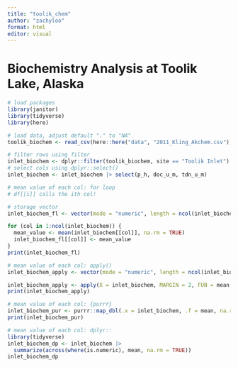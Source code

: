 ```yaml
---
title: "toolik_chem"
author: "zachyloo"
format: html
editor: visual
---
```


# Biochemistry Analysis at Toolik Lake, Alaska

```r
# load packages
library(janitor)
library(tidyverse)
library(here)
```

```r
# load data, adjust default "." to "NA"
toolik_biochem <- read_csv(here::here("data", "2011_Kling_Akchem.csv"), na = c(".", "NA"))　|> janitor::clean_names()
```

```r
# filter rows using filter
inlet_biochem <- dplyr::filter(toolik_biochem, site == "Toolik Inlet")
# select cols using dplyr::select()
inlet_biochem <- inlet_biochem |> select(p_h, doc_u_m, tdn_u_m)
```

```r
# mean value of each col: for loop
# df[[i]] calls the ith col!

# storage vector
inlet_biochem_fl <- vector(mode = "numeric", length = ncol(inlet_biochem))

for (col in 1:ncol(inlet_biochem)) {
  mean_value <- mean(inlet_biochem[[col]], na.rm = TRUE)
  inlet_biochem_fl[[col]] <- mean_value
}
print(inlet_biochem_fl)

# mean value of each col: apply()
inlet_biochem_apply <- vector(mode = "numeric", length = ncol(inlet_biochem)) # storage vector !

inlet_biochem_apply <- apply(X = inlet_biochem, MARGIN = 2, FUN = mean, na.rm = TRUE) 
print(inlet_biochem_apply)

# mean value of each col: {purrr}
inlet_biochem_pur <- purrr::map_dbl(.x = inlet_biochem, .f = mean, na.rm = TRUE)
print(inlet_biochem_pur)

# mean value of each col: dplyr::
library(tidyverse)
inlet_biochem_dp <- inlet_biochem |> 
  summarize(across(where(is.numeric), mean, na.rm = TRUE))
inlet_biochem_dp
```

